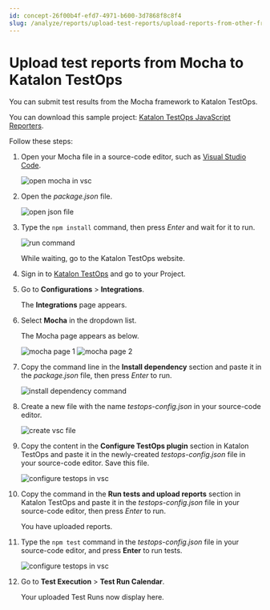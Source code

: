 ```yaml
---
id: concept-26f00b4f-efd7-4971-b600-3d7868f8c8f4
slug: /analyze/reports/upload-test-reports/upload-reports-from-other-framework/upload-test-reports-from-mocha-to-katalon-testops
---
```


# Upload test reports from Mocha to Katalon TestOps

You can submit test results from the Mocha framework to Katalon TestOps.

You can download this sample project: [Katalon TestOps JavaScript Reporters](https://github.com/katalon-studio/testops-report-js.git).

Follow these steps:

1.  Open your Mocha file in a source-code editor, such as [Visual Studio Code](https://code.visualstudio.com).

    <img src="https://github.com/katalon-studio/docs-images/raw/master/katalon-analytics/docs/kt-upload-test-mocha/kt_vs_code_open_mocha.png" alt="open mocha in vsc" />

2.  Open the *package.json* file.

    <img src="https://github.com/katalon-studio/docs-images/raw/master/katalon-analytics/docs/kt-upload-test-mocha/kt_vs_code_package_json.png" alt="open json file" />

3.  Type the <code>npm install</code> command, then press *Enter* and wait for it to run.

    <img src="https://github.com/katalon-studio/docs-images/raw/master/katalon-analytics/docs/kt-upload-test-mocha/kt_vs_code_mocha_json_install.png" alt="run command" />

    While waiting, go to the Katalon TestOps website.

4.  Sign in to [Katalon TestOps](https://testops.katalon.io/login) and go to your Project.

5.  Go to **Configurations** &gt; **Integrations**.

    The **Integrations** page appears.

6.  Select **Mocha** in the dropdown list.

    The Mocha page appears as below.

    <img src="https://github.com/katalon-studio/docs-images/raw/master/katalon-analytics/docs/kt-upload-test-mocha/mocha-page-1.png" alt="mocha page 1" />

    <img src="https://github.com/katalon-studio/docs-images/raw/master/katalon-analytics/docs/kt-upload-test-mocha/mocha-page-2.png" alt="mocha page 2" />

7.  Copy the command line in the **Install dependency** section and paste it in the *package.json* file, then press *Enter* to run.

    <img src="https://github.com/katalon-studio/docs-images/raw/master/katalon-analytics/docs/kt-upload-test-mocha/kt_vs_code_mocha_paste_bash.png" alt="install dependency command" />

8.  Create a new file with the name *testops-config.json* in your source-code editor.

    <img src="https://github.com/katalon-studio/docs-images/raw/master/katalon-analytics/docs/kt-upload-test-mocha/kt_vs_code_creat_testops_config.png" alt="create vsc file" />

9.  Copy the content in the **Configure TestOps plugin** section in Katalon TestOps and paste it in the newly-created *testops-config.json* file in your source-code editor. Save this file.

    <img src="https://github.com/katalon-studio/docs-images/raw/master/katalon-analytics/docs/kt-upload-test-mocha/kt_vs_code_paste_testops_config.png" alt="configure testops in vsc" />

10. Copy the command in the **Run tests and upload reports** section in Katalon TestOps and paste it in the *testops-config.json* file in your source-code editor, then press *Enter* to run.

    You have uploaded reports.

11. Type the <code>npm test</code> command in the *testops-config.json* file in your source-code editor, and press **Enter** to run tests.

    <img src="https://github.com/katalon-studio/docs-images/raw/master/katalon-analytics/docs/kt-upload-test-mocha/kt_vs_code_npm_test.png" alt="configure testops in vsc" />

12. Go to **Test Execution** &gt; **Test Run Calendar**.

    Your uploaded Test Runs now display here.